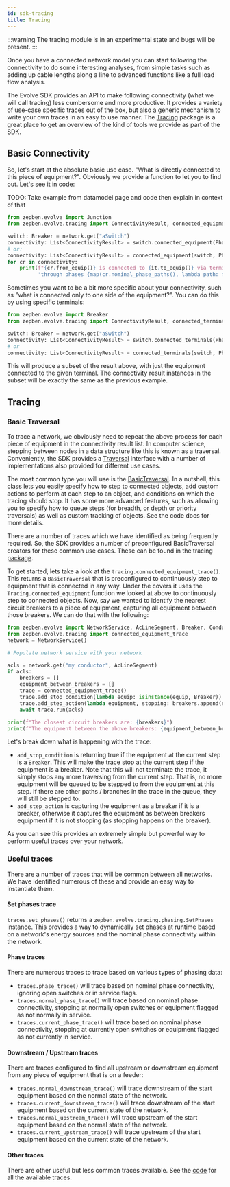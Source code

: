 ```yaml
---
id: sdk-tracing
title: Tracing
---
```



:::warning
The tracing module is in an experimental state and bugs will be present.
:::

Once you have a connected network model you can start following the connectivity to do some interesting analyses, from
simple tasks such as adding up cable lengths along a line to advanced functions like a full load flow analysis.

The Evolve SDK provides an API to make following connectivity (what we will call tracing) less cumbersome and more
productive. It provides a variety of use-case specific traces out of the box, but also a generic mechanism to write
your own traces in an easy to use manner. The
[Tracing](#)
package is a great place to get an overview of the kind of tools we provide as part of the SDK.

## Basic Connectivity 

So, let's start at the absolute basic use case. "What is directly connected to this piece of equipment?".
Obviously we provide a function to let you to find out. Let's see it in code:

TODO: Take example from datamodel page and code then explain in context of that

```python
from zepben.evolve import Junction
from zepben.evolve.tracing import ConnectivityResult, connected_equipment

switch: Breaker = network.get("aSwitch")
connectivity: List<ConnectivityResult> = switch.connected_equipment(PhaseCode.ABCN)
# or:
connectivity: List<ConnectivityResult> = connected_equipment(switch, PhaseCode.ABCN)
for cr in connectivity:
    print(f"{cr.from_equip()} is connected to {it.to_equip()} via terminals {cr.from_terminal()} -> {it.to_terminal()} ",
          'through phases {map(cr.nominal_phase_paths(), lambda path: f"{path.from_phase()}:{path.to_phase()}" })')

```

Sometimes you want to be a bit more specific about your connectivity, such as "what is connected only to one side of the
equipment?". You can do this by using specific terminals:

```python
from zepben.evolve import Breaker
from zepben.evolve.tracing import ConnectivityResult, connected_terminals

switch: Breaker = network.get("aSwitch")
connectivity: List<ConnectivityResult> = switch.connected_terminals(PhaseCode.ABCN)
# or
connectivity: List<ConnectivityResult> = connected_terminals(switch, PhaseCode.ABCN)
```

This will produce a subset of the result above, with just the equipment connected to the given terminal. The 
connectivity result instances in the subset will be exactly the same as the previous example.

## Tracing

### Basic Traversal

To trace a network, we obviously need to repeat the above process for each piece of equipment in the connectivity result
list. In computer science, stepping between nodes in a data structure like this is known as a traversal. Conveniently, 
the SDK provides a [Traversal](#) interface with a number of implementations also provided for different use cases.

The most common type you will use is the [BasicTraversal](#).
In a nutshell, this class lets you easily specify how to step to connected objects, add custom actions to perform at
each step to an object, and conditions on which the tracing should stop. It has some more advanced features, such as 
allowing you to specify how to queue steps (for breadth, or depth or priority traversals) as well as custom tracking
of objects. See the code docs for more details.

There are a number of traces which we have identified as being frequently required. So, the SDK provides a number of 
preconfigured BasicTraversal creators for these common use cases. These can be found in the tracing [package](#).

To get started, lets take a look at the `tracing.connected_equipment_trace()`. This returns a `BasicTraversal` that is
preconfigured to continuously step to equipment that is connected in any way. Under the covers it uses the
`Tracing.connected_equipment` function we looked at above to continuously step to connected objects. Now, say we wanted to
identify the nearest circuit breakers to a piece of equipment, capturing all equipment between those breakers. We can do
that with the following:

```python
from zepben.evolve import NetworkService, AcLineSegment, Breaker, ConductingEquipment
from zepben.evolve.tracing import connected_equipment_trace
network = NetworkService()

# Populate network service with your network

acls = network.get("my conductor", AcLineSegment)
if acls:
    breakers = []
    equipment_between_breakers = []
    trace = connected_equipment_trace()
    trace.add_stop_condition(lambda equip: isinstance(equip, Breaker))
    trace.add_step_action(lambda equipment, stopping: breakers.append(equipment) if isinstance(equipment, Breaker) elif not stopping equipment_between_breakers.append(equipment))
    await trace.run(acls)

print(f"The closest circuit breakers are: {breakers}")
print(f"The equipment between the above breakers: {equipment_between_breakers}")
```

Let's break down what is happening with the trace:
- `add_stop_condition` is returning true if the equipment at the current step is a `Breaker`. This will make the trace
  stop at the current step if the equipment is a breaker. Note that this will not terminate the trace, it simply stops
  any more traversing from the current step. That is, no more equipment will be queued to be stepped to from the equipment
  at this step. If there are other paths / branches in the trace in the queue, they will still be stepped to.
- `add_step_action` is capturing the equipment as a breaker if it is a breaker, otherwise it captures the equipment as
   between breakers equipment if it is not stopping (as stopping happens on the breaker).

As you can see this provides an extremely simple but powerful way to perform useful traces over your network. 

### Useful traces

There are a number of traces that will be common between all networks. We have identified numerous of these and 
provide an easy way to instantiate them.

#### Set phases trace

`traces.set_phases()` returns a `zepben.evolve.tracing.phasing.SetPhases` instance. This provides a way to dynamically set phases at runtime based
on a network's energy sources and the nominal phase connectivity within the network.

#### Phase traces 

There are numerous traces to trace based on various types of phasing data:
- `traces.phase_trace()` will trace based on nominal phase connectivity, ignoring open switches or in service flags.
- `traces.normal_phase_trace()` will trace based on nominal phase connectivity, stopping at normally open switches or
  equipment flagged as not normally in service. 
- `traces.current_phase_trace()` will trace based on nominal phase connectivity, stopping at currently open switches or
  equipment flagged as not currently in service. 

#### Downstream / Upstream traces 

There are traces configured to find all upstream or downstream equipment from any piece of equipment that is on a feeder:
- `traces.normal_downstream_trace()` will trace downstream of the start equipment based on the normal state of the network.
- `traces.current_downstream_trace()` will trace downstream of the start equipment based on the current state of the network.
- `traces.normal_upstream_trace()` will trace upstream of the start equipment based on the normal state of the network.
- `traces.current_upstream_trace()` will trace upstream of the start equipment based on the current state of the network.

#### Other traces

There are other useful but less common traces available. See the 
[code](#)
for all the available traces.
